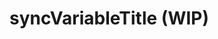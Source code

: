 
# syncVariableTitle (WIP)

<SourceCode
  href="https://github.com/bytedance/flowgram.ai/tree/main/packages/materials/form-materials/src/effects/sync-variable-title"
/>
